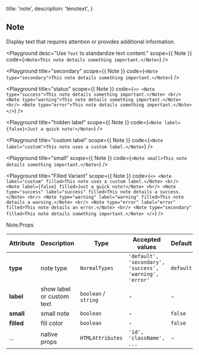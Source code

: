 
  title: 'note',
  description: 'tenotext',
}

## Note

Display text that requires attention or provides additional information.

<Playground
  desc="Use `Text` to standardize text content."
  scope={{ Note }}
  code={`
<Note>This note details something important.</Note>
`} />

<Playground
  title="secondary"
  scope={{ Note }}
  code={`
<Note type="secondary">This note details something important.</Note>
`} />

<Playground
  title="status"
  scope={{ Note }}
  code={`
<>
  <Note type="success">This note details something important.</Note>
  <br/>
  <Note type="warning">This note details something important.</Note>
  <br/>
  <Note type="error">This note details something important.</Note>
</>
`} />

<Playground
  title="hidden label"
  scope={{ Note }}
  code={`
<Note label={false}>Just a quick note!</Note>
`} />

<Playground
  title="custom label"
  scope={{ Note }}
  code={`
<Note label="custom">This note uses a custom label.</Note>
`} />

<Playground
  title="small"
  scope={{ Note }}
  code={`
<Note small>This note details something important.</Note>
`} />

<Playground
  title="Filled Variant"
  scope={{ Note }}
  code={`
<>
  <Note label="custom" filled>This note uses a custom label.</Note>
  <br/>
  <Note label={false} filled>Just a quick note!</Note>
  <br/>
  <Note type="success" label="success" filled>This note details a success.</Note>
  <br/>
  <Note type="warning" label="warning" filled>This note details a warning.</Note>
  <br/>
  <Note type="error" label="error" filled>This note details an error.</Note>
  <br/>
  <Note type="secondary" filled>This note details something important.</Note>
</>
`} />

<Attributes edit="/pages/docs/components/note.mdx">
<Attributes.Title>Note.Props</Attributes.Title>

| Attribute | Description | Type | Accepted values | Default
| ---------- | ---------- | ---- |  -------------- | ------ |
| **type** | note type | `NormalTypes` | `'default', 'secondary', 'success', 'warning', 'error'` | `default` |
| **label** | show label or custom text | `boolean` / `string` | - | - |
| **small** | small note | `boolean` | - | `false` |
| **filled** | fill color | `boolean` | - | `false` |
| ... | native props | `HTMLAttributes` | `'id', 'className', ...` | - |

</Attributes>

